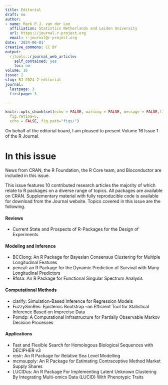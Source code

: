 ```yaml
---
title: Editorial
draft: no
author:
- name: Mark P.J. van der Loo
  affiliation: Statistics Netherlands and Leiden University
  url: https://journal.r-project.org
  email: r-journal@r-project.org
date: '2024-06-01'
creative_commons: CC BY
output:
  rjtools::rjournal_web_article:
    self_contained: yes
    toc: no
volume: 16
issue: 2
slug: RJ-2024-2-editorial
journal:
  lastpage: 3
  firstpage: 3

---
```




```r
knitr::opts_chunk$set(echo = FALSE, warning = FALSE, message = FALSE,fig.align = "center",
  fig.retina=5,
  echo = FALSE, fig.path="figs/")

```

On behalf of the editorial board, I am pleased to present Volume 16 Issue 1 of
the R Journal.


# In this issue {-}

News from CRAN, the R Foundation, the R Core team, and Bioconductor are included in this issue.

\noindent This issue features 10 contributed research articles the majority of
which relate to R packages on a diverse range of topics. All packages are
available on CRAN. Supplementary  material with fully reproducible code is
available for download from the Journal website. Topics covered in this issue
are the following.

#### Reviews

- Current State and Prospects of R-Packages for the Design of Experiments

#### Modeling and Inference

- BCClong: An R Package for Bayesian Consensus Clustering for Multiple Longitudinal Features
- pencal: an R Package for the Dynamic Prediction of Survival with Many Longitudinal Predictors
- Rfssa: An R Package for Functional Singular Spectrum Analysis

#### Computational Methods

- clarify: Simulation-Based Inference for Regression Models
- FuzzySimRes: Epistemic Bootstrap --an Efficient Tool for Statistical Inference Based on Imprecise Data
- Pomdp: A Computational Infrastructure for Partially Observable Markov Decision Processes

#### Applications

- Fast and Flexible Search for Homologous Biological Sequences with DECIPHER v3
- reslr: An R Package for Relative Sea Level Modelling
- mcmsupply: An R Package for Estimating Contraceptive Method Market Supply Shares
- LUCIDus: An R Package For Implementing Latent Unknown Clustering By Integrating Multi-omics Data (LUCID) With Phenotypic Traits



































